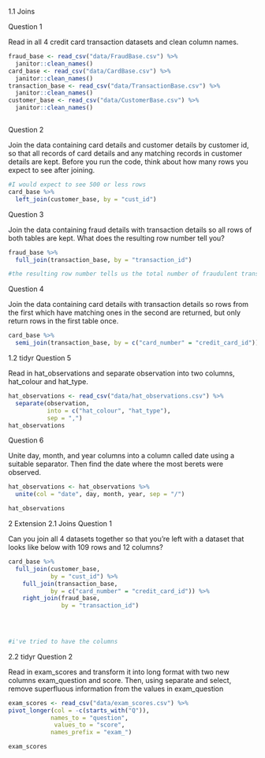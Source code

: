 1.1 Joins

Question 1

Read in all 4 credit card transaction datasets and clean column names.

```r

fraud_base <- read_csv("data/FraudBase.csv") %>% 
  janitor::clean_names()
card_base <- read_csv("data/CardBase.csv") %>% 
  janitor::clean_names()
transaction_base <- read_csv("data/TransactionBase.csv") %>% 
  janitor::clean_names()
customer_base <- read_csv("data/CustomerBase.csv") %>% 
  janitor::clean_names()



```


Question 2

Join the data containing card details and customer details by customer id, so that all records of card details and any matching records in customer details are kept. Before you run the code, think about how many rows you expect to see after joining.

```r
#I would expect to see 500 or less rows
card_base %>% 
  left_join(customer_base, by = "cust_id")


```


Question 3

Join the data containing fraud details with transaction details so all rows of both tables are kept. What does the resulting row number tell you?

```r
fraud_base %>% 
  full_join(transaction_base, by = "transaction_id")

#the resulting row number tells us the total number of fraudulent transactions and non-fraudulent transactions made in the databases.
```


Question 4

Join the data containing card details with transaction details so rows from the first which have matching ones in the second are returned, but only return rows in the first table once.

```r
card_base %>% 
  semi_join(transaction_base, by = c("card_number" = "credit_card_id"))
```


1.2 tidyr
Question 5

Read in hat_observations and separate observation into two columns, hat_colour and hat_type.

```r
hat_observations <- read_csv("data/hat_observations.csv") %>% 
  separate(observation,
           into = c("hat_colour", "hat_type"),
           sep = ",")
hat_observations


```


Question 6

Unite day, month, and year columns into a column called date using a suitable separator. Then find the date where the most berets were observed.

```r

hat_observations <- hat_observations %>% 
  unite(col = "date", day, month, year, sep = "/")

hat_observations

```
2 Extension
2.1 Joins
Question 1

Can you join all 4 datasets together so that you’re left with a dataset that looks like below with 109 rows and 12 columns?

```r





card_base %>% 
  full_join(customer_base,
            by = "cust_id") %>% 
    full_join(transaction_base,
            by = c("card_number" = "credit_card_id")) %>% 
    right_join(fraud_base,
               by = "transaction_id")
  
  


#i've tried to have the columns 

```
2.2 tidyr
Question 2

Read in exam_scores and transform it into long format with two new columns exam_question and score. Then, using separate and select, remove superfluous information from the values in exam_question

```r
exam_scores <- read_csv("data/exam_scores.csv") %>% 
pivot_longer(col = -c(starts_with("Q")),
            names_to = "question",
             values_to = "score",
            names_prefix = "exam_")

exam_scores


            
```

